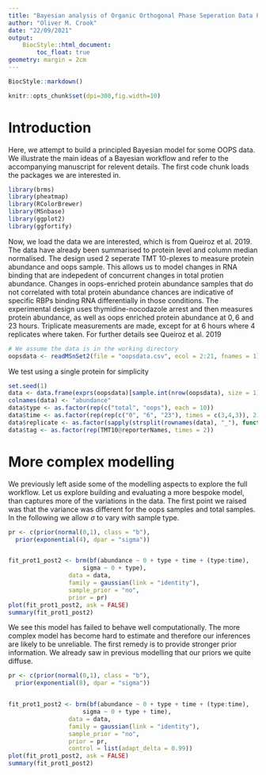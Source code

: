 ```yaml
---
title: "Bayesian analysis of Organic Orthogonal Phase Seperation Data Part 2"
author: "Oliver M. Crook"
date: "22/09/2021"
output:
    BiocStyle::html_document:
        toc_float: true
geometry: margin = 2cm        
---
```


```r
BiocStyle::markdown()
```

```r
knitr::opts_chunk$set(dpi=300,fig.width=10)
```

# Introduction

Here, we attempt to build a principled Bayesian model for some OOPS data.
We illustrate the main ideas of a Bayesian workflow and refer to the 
accompanying manuscript for relevent details. The first code chunk loads the 
packages we are interested in. 

```r
library(brms)
library(pheatmap)
library(RColorBrewer)
library(MSnbase)
library(ggplot2)
library(ggfortify)
```


Now, we load the data we are interested, which is from Queiroz et al. 2019. 
The data have already been summarised to protein level and column median normalised.
The design used 2 seperate TMT 10-plexes to measure protein abundance and oops sample. This
allows us to model changes in RNA binding that are indepedent of concurrent changes
in total protien abundance. Changes in oops-enriched protein abundance samples
that do not correlated with total protein abundance chances are indicative
of specific RBPs binding RNA differentially in those conditions. The experimental
design uses thymidine-nocodazole arrest and then measures protein abundance,
as well as oops enriched protein abundance at $0,6$ and $23$ hours. Triplicate
measurements are made, except for at 6 hours where 4 replicates where taken.
For further details see Queiroz et al. 2019
```r
# We assume the data is in the working directory
oopsdata <- readMSnSet2(file = "oopsdata.csv", ecol = 2:21, fnames = 1)
```

We test using a single protein for simplicity
```r
set.seed(1)
data <- data.frame(exprs(oopsdata)[sample.int(nrow(oopsdata), size = 1),])
colnames(data) <- "abundance"
data$type <- as.factor(rep(c("total", "oops"), each = 10))
data$time <- as.factor(rep(rep(c("0", "6", "23"), times = c(3,4,3)), 2))
data$replicate <- as.factor(sapply(strsplit(rownames(data), "_"), function(x)x[2]))
data$tag <- as.factor(rep(TMT10@reporterNames, times = 2))
```



# More complex modelling

We previously left aside some of the modelling aspects to explore the full 
workflow. Let us explore building and evaluating a more bespoke model, than 
captures more of the variations in the data. The first point we raised was
that the variance was different for the oops samples and total samples. In
the following we allow  $\sigma$ to vary with sample type.
```r
pr <- c(prior(normal(0,1), class = "b"),
  prior(exponential(4), dpar = "sigma"))


fit_prot1_post2 <- brm(bf(abundance ~ 0 + type + time + (type:time),
                     sigma ~ 0 + type),
                 data = data,
                 family = gaussian(link = "identity"),
                 sample_prior = "no",
                 prior = pr)
plot(fit_prot1_post2, ask = FALSE)
summary(fit_prot1_post2)
```
We see this model has failed to behave well computationally. The more complex
model has become hard to estimate and therefore our inferences are likely to be
unreliable. The first remedy is to provide stronger prior information. We
already saw in previous modelling that our priors we quite diffuse.
```r
pr <- c(prior(normal(0,1), class = "b"),
  prior(exponential(8), dpar = "sigma"))


fit_prot1_post2 <- brm(bf(abundance ~ 0 + type + time + (type:time),
                     sigma ~ 0 + type + time),
                 data = data,
                 family = gaussian(link = "identity"),
                 sample_prior = "no",
                 prior = pr,
                 control = list(adapt_delta = 0.99))
plot(fit_prot1_post2, ask = FALSE)
summary(fit_prot1_post2)
```
